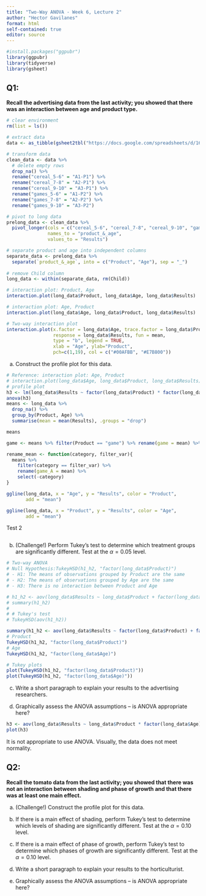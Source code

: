 ```yaml
---
title: "Two-Way ANOVA - Week 6, Lecture 2"
author: "Hector Gavilanes"
format: html
self-contained: true
editor: source
---
```

```r
#install.packages("ggpubr")
library(ggpubr)
library(tidyverse)
library(gsheet)
```
## Q1:

**Recall the advertising data from the last activity; you showed that there was an interaction between age and product type.**

```r
# clear environment
rm(list = ls())

# extract data
data <- as_tibble(gsheet2tbl("https://docs.google.com/spreadsheets/d/16_HOSmIBDD9oYY1oBQ5Df6eFH9nT6GgO1UWcbMZNLUo/edit?usp=sharing"))

# transform data
clean_data <- data %>% 
  # delete empty rows
  drop_na() %>%
  rename("cereal_5-6" = "A1-P1") %>% 
  rename("cereal_7-8" = "A2-P1") %>% 
  rename("cereal_9-10" = "A3-P1") %>% 
  rename("games_5-6" = "A1-P2") %>% 
  rename("games_7-8" = "A2-P2") %>% 
  rename("games_9-10" = "A3-P2")

# pivot to long data
prelong_data <- clean_data %>%
  pivot_longer(cols = c("cereal_5-6", "cereal_7-8", "cereal_9-10", "games_5-6", "games_7-8", "games_9-10"),
               names_to = "product_&_age",
               values_to = "Results")

# separate product and age into independent columns
separate_data <- prelong_data %>% 
  separate(`product_&_age`, into = c("Product", "Age"), sep = "_")
  
# remove Child column
long_data <- within(separate_data, rm(Child)) 
```

```r
# interaction plot: Product, Age
interaction.plot(long_data$Product, long_data$Age, long_data$Results)

# interaction plot: Age, Product
interaction.plot(long_data$Age, long_data$Product, long_data$Results)

# Two-way interaction plot
interaction.plot(x.factor = long_data$Age, trace.factor = long_data$Product, 
                 response = long_data$Results, fun = mean, 
                 type = "b", legend = TRUE, 
                 xlab = "Age", ylab="Product",
                 pch=c(1,19), col = c("#00AFBB", "#E7B800"))
```

a. Construct the profile plot for this data.
```r
# Reference: interaction plot: Age, Product
# interaction.plot(long_data$Age, long_data$Product, long_data$Results)
# profile plot
h3 <- lm(long_data$Results ~ factor(long_data$Product) * factor(long_data$Age))
anova(h3)
means <- long_data %>%
  drop_na() %>% 
  group_by(Product, Age) %>% 
  summarise(mean = mean(Results), .groups = "drop")

means

game <- means %>% filter(Product == "game") %>% rename(game = mean) %>% select(-Product)

rename_mean <- function(category, filter_var){
  means %>% 
    filter(category == filter_var) %>% 
    rename(game_A = mean) %>% 
    select(-category)
}

ggline(long_data, x = "Age", y = "Results", color = "Product",
       add = "mean")

ggline(long_data, x = "Product", y = "Results", color = "Age",
       add = "mean")
```
Test 2
```r

```

b. (Challenge!) Perform Tukey's test to determine which treatment groups are significantly different. Test at the $\alpha=0.05$ level.
```r
# Two-way ANOVA
# Null Hypothesis:TukeyHSD(h1_h2, "factor(long_data$Product)")
# - H1: The means of observations grouped by Product are the same
# - H2: The means of observations grouped by Age are the same
# - H3: There is no interaction between Product and Age

# h1_h2 <- aov(long_data$Results ~ long_data$Product + factor(long_data$Age))
# summary(h1_h2)
# 
# # Tukey's test
# TukeyHSD(aov(h1_h2))

summary(h1_h2 <- aov(long_data$Results ~ factor(long_data$Product) + factor(long_data$Age)))
# Product
TukeyHSD(h1_h2, "factor(long_data$Product)")
# Age
TukeyHSD(h1_h2, "factor(long_data$Age)")

# Tukey plots
plot(TukeyHSD(h1_h2, "factor(long_data$Product)"))
plot(TukeyHSD(h1_h2, "factor(long_data$Age)"))
```

c. Write a short paragraph to explain your results to the advertising researchers.

d. Graphically assess the ANOVA assumptions -- is ANOVA appropriate here?
```r
h3 <- aov(long_data$Results ~ long_data$Product * factor(long_data$Age))
plot(h3)
```
It is not appropriate to use ANOVA. Visually, the data does not meet normality.

## Q2:

**Recall the tomato data from the last activity; you showed that there was not an interaction between shading and phase of growth and that there was at least one main effect.**

a.  (Challenge!) Construct the profile plot for this data.

b. If there is a main effect of shading, perform Tukey's test to determine which levels of shading are significantly different. Test at the $\alpha=0.10$ level.

c.  If there is a main effect of phase of growth, perform Tukey's test to determine which phases of growth are significantly different. Test at the $\alpha=0.10$ level.

d. Write a short paragraph to explain your results to the horticulturist. 

e. Graphically assess the ANOVA assumptions -- is ANOVA appropriate here?